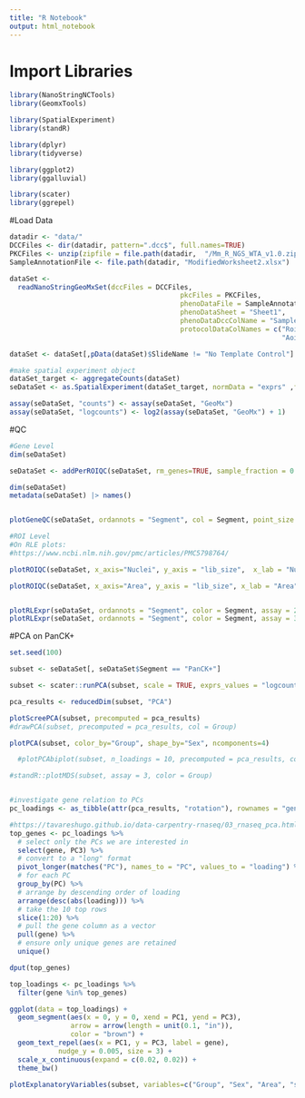 ```yaml
---
title: "R Notebook"
output: html_notebook
---
```



# Import Libraries
```r
library(NanoStringNCTools)
library(GeomxTools)

library(SpatialExperiment)
library(standR)

library(dplyr)
library(tidyverse)

library(ggplot2)
library(ggalluvial)

library(scater)
library(ggrepel)
```

#Load Data
```r
datadir <- "data/"
DCCFiles <- dir(datadir, pattern=".dcc$", full.names=TRUE)
PKCFiles <- unzip(zipfile = file.path(datadir,  "/Mm_R_NGS_WTA_v1.0.zip"))
SampleAnnotationFile <- file.path(datadir, "ModifiedWorksheet2.xlsx")

dataSet <-
  readNanoStringGeoMxSet(dccFiles = DCCFiles,
                                          pkcFiles = PKCFiles,
                                          phenoDataFile = SampleAnnotationFile,
                                          phenoDataSheet = "Sheet1",
                                          phenoDataDccColName = "Sample_ID",
                                          protocolDataColNames = c("Roi",
                                                                   "Aoi"))

dataSet <- dataSet[,pData(dataSet)$SlideName != "No Template Control"] #remove no template control

#make spatial experiment object
dataSet_target <- aggregateCounts(dataSet)
seDataSet <- as.SpatialExperiment(dataSet_target, normData = "exprs" ,forceRaw = TRUE)

assay(seDataSet, "counts") <- assay(seDataSet, "GeoMx")
assay(seDataSet, "logcounts") <- log2(assay(seDataSet, "GeoMx") + 1)
```

#QC
```r
#Gene Level
dim(seDataSet)

seDataSet <- addPerROIQC(seDataSet, rm_genes=TRUE, sample_fraction = 0.9, min_count = 5)

dim(seDataSet)
metadata(seDataSet) |> names()


plotGeneQC(seDataSet, ordannots = "Segment", col = Segment, point_size = 2, top_n = 9)

#ROI Level
#On RLE plots:
#https://www.ncbi.nlm.nih.gov/pmc/articles/PMC5798764/

plotROIQC(seDataSet, x_axis="Nuclei", y_axis = "lib_size",  x_lab = "Nuclei", x_threshold = 50, color = Segment)

plotROIQC(seDataSet, x_axis="Area", y_axis = "lib_size", x_lab = "Area", color = Segment)


plotRLExpr(seDataSet, ordannots = "Segment", color = Segment, assay = 2) #counts
plotRLExpr(seDataSet, ordannots = "Segment", color = Segment, assay = 3) #logcounts
```

#PCA on PanCK+
```r
set.seed(100)

subset <- seDataSet[, seDataSet$Segment == "PanCK+"]

subset <- scater::runPCA(subset, scale = TRUE, exprs_values = "logcounts", ncomponents = 20) #run PCA on log counts

pca_results <- reducedDim(subset, "PCA")

plotScreePCA(subset, precomputed = pca_results)
#drawPCA(subset, precomputed = pca_results, col = Group)

plotPCA(subset, color_by="Group", shape_by="Sex", ncomponents=4)

  #plotPCAbiplot(subset, n_loadings = 10, precomputed = pca_results, col = Group)

#standR::plotMDS(subset, assay = 3, color = Group)


#investigate gene relation to PCs
pc_loadings <- as_tibble(attr(pca_results, "rotation"), rownames = "gene")

#https://tavareshugo.github.io/data-carpentry-rnaseq/03_rnaseq_pca.html
top_genes <- pc_loadings %>% 
  # select only the PCs we are interested in
  select(gene, PC3) %>%
  # convert to a "long" format
  pivot_longer(matches("PC"), names_to = "PC", values_to = "loading") %>% 
  # for each PC
  group_by(PC) %>% 
  # arrange by descending order of loading
  arrange(desc(abs(loading))) %>% 
  # take the 10 top rows
  slice(1:20) %>% 
  # pull the gene column as a vector
  pull(gene) %>% 
  # ensure only unique genes are retained
  unique()

dput(top_genes)

top_loadings <- pc_loadings %>% 
  filter(gene %in% top_genes)

ggplot(data = top_loadings) +
  geom_segment(aes(x = 0, y = 0, xend = PC1, yend = PC3), 
               arrow = arrow(length = unit(0.1, "in")),
               color = "brown") +
  geom_text_repel(aes(x = PC1, y = PC3, label = gene),
            nudge_y = 0.005, size = 3) +
  scale_x_continuous(expand = c(0.02, 0.02)) +
  theme_bw()

plotExplanatoryVariables(subset, variables=c("Group", "Sex", "Area", "sample", "lib_size"))

```
